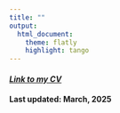 ```yaml
---
title: ""
output: 
  html_document:
    theme: flatly
    highlight: tango
---
```


#### [*Link to my CV*](https://aaea.execinc.com/edibo/Uploads/Profile_25_03_27_09_00_35_00__207_126_22_254_0.pdf)
#### Last updated: March, 2025
